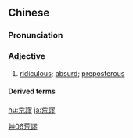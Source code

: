 {{also|荒谬}}
==Chinese==
{{zh-forms|s=荒谬}}

===Pronunciation===
{{zh-pron
|m=huāngmiù
|c=fong1 mau6
|ma=Zh-huangmiù.ogg
|cat=a
}}

===Adjective===
{{zh-adj}}

# [[ridiculous]]; [[absurd]]; [[preposterous]]

====Derived terms====
{{zh-der|荒謬主義}}

[[Category:Advanced Mandarin|艸06荒謬]]

[[hu:荒謬]]
[[ja:荒謬]]